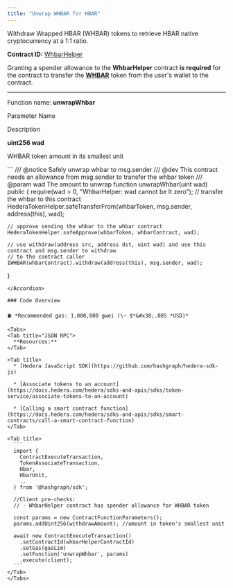 ```yaml
---
title: "Unwrap WHBAR for HBAR"
---
```


Withdraw Wrapped HBAR (WHBAR) tokens to retrieve HBAR native cryptocurrency at a 1:1 ratio.

**Contract ID:** [WhbarHelper](https://docs.saucerswap.finance/developerx/contract-deployments)

Granting a spender allowance to the **WhbarHelper** contract **is required** for the contract to transfer the [**WHBAR**](https://hashscan.io/mainnet/token/0.0.1456986) token from the user's wallet to the contract.

***

Function name: **unwrapWhbar**

Parameter Name

Description

**uint256 wad**

WHBAR token amount in its smallest unit

<Accordion title="Solidity Function Body">
  ```
  /// @notice Safely unwrap whbar to msg.sender
  /// @dev This contract needs an allowance from msg.sender to transfer the whbar token
  /// @param wad The amount to unwrap
  function unwrapWhbar(uint wad) public {
    require(wad > 0, "WhbarHelper: wad cannot be lt zero");
    // transfer the whbar to this contract
    HederaTokenHelper.safeTransferFrom(whbarToken, msg.sender, address(this), wad);
    
    // approve sending the whbar to the whbar contract
    HederaTokenHelper.safeApprove(whbarToken, whbarContract, wad);
    
    // use withdraw(address src, address dst, uint wad) and use this contract and msg.sender to withdraw
    // to the contract caller
    IWHBAR(whbarContract).withdraw(address(this), msg.sender, wad);
  }
  ```
</Accordion>

### Code Overview

⛽ *Recommended gas: 1,000,000 gwei (\~ $*&#x30;.085 *USD)*

<Tabs>
  <Tab title="JSON RPC">
    **Resources:**
  </Tab>

  <Tab title>
    * [Hedera JavaScript SDK](https://github.com/hashgraph/hedera-sdk-js)

    * [Associate tokens to an account](https://docs.hedera.com/hedera/sdks-and-apis/sdks/token-service/associate-tokens-to-an-account)

    * [Calling a smart contract function](https://docs.hedera.com/hedera/sdks-and-apis/sdks/smart-contracts/call-a-smart-contract-function)
  </Tab>

  <Tab title>
    ```
    import { 
      ContractExecuteTransaction,
      TokenAssociateTransaction,
      Hbar,
      HbarUnit,  
      .. 
    } from '@hashgraph/sdk';

    //Client pre-checks:
    // - WhbarHelper contract has spender allowance for WHBAR token

    const params = new ContractFunctionParameters();
    params.addUint256(withdrawAmount); //amount in token's smallest unit

    await new ContractExecuteTransaction()
      .setContractId(whbarHelperContractId)
      .setGas(gasLim)
      .setFunction('unwrapWhbar', params)
      .execute(client);
    ```
  </Tab>
</Tabs>